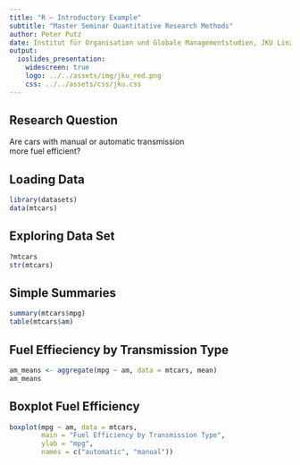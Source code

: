 ```yaml
---
title: "R — Introductory Example"
subtitle: "Master Seminar Quantitative Research Methods"
author: Peter Putz
date: Institut für Organisation und Globale Managementstudien, JKU Linz
output: 
  ioslides_presentation:
    widescreen: true
    logo: ../../assets/img/jku_red.png
    css: ../../assets/css/jku.css
---
```


## Research Question

Are cars with manual or automatic transmission   
more fuel efficient?


## Loading Data

```r
library(datasets)
data(mtcars)
```

## Exploring Data Set

```r
?mtcars
str(mtcars)
```

## Simple Summaries

```r
summary(mtcars$mpg)
table(mtcars$am)
```

## Fuel Effieciency by Transmission Type

```r
am_means <- aggregate(mpg ~ am, data = mtcars, mean)
am_means
```

## Boxplot Fuel Efficiency

```r
boxplot(mpg ~ am, data = mtcars, 
        main = "Fuel Efficiency by Transmission Type",
        ylab = "mpg",
        names = c("automatic", "manual"))
```


